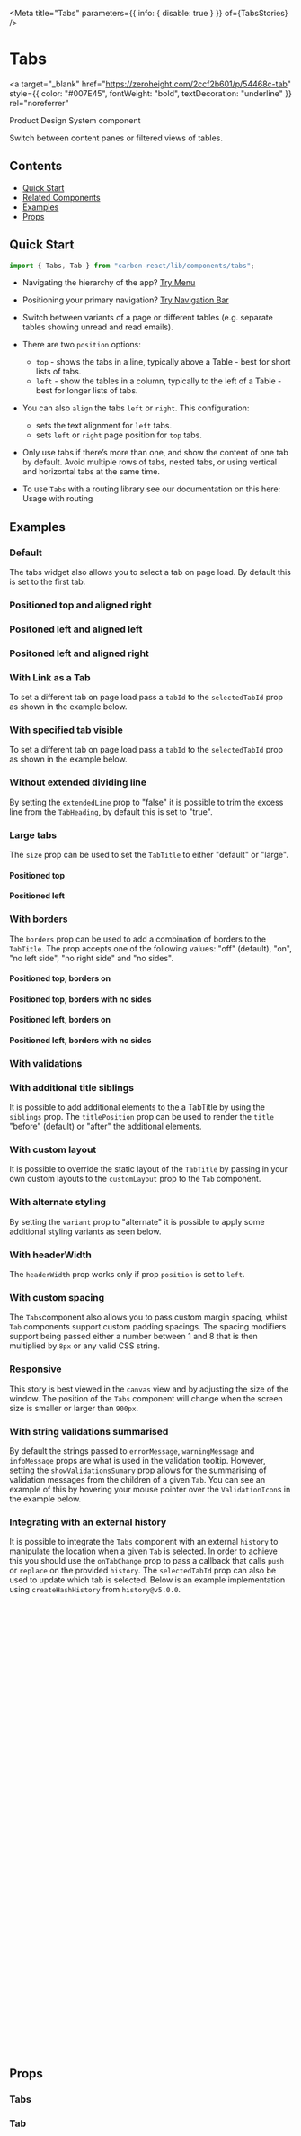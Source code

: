 

<Meta title="Tabs" parameters={{ info: { disable: true } }} of={TabsStories} />

# Tabs

<a
  target="_blank"
  href="https://zeroheight.com/2ccf2b601/p/54468c-tab"
  style={{ color: "#007E45", fontWeight: "bold", textDecoration: "underline" }}
  rel="noreferrer"
>
  Product Design System component
</a>

Switch between content panes or filtered views of tables.

## Contents

- [Quick Start](#quick-start)
- [Related Components](#related-components)
- [Examples](#examples)
- [Props](#props)

## Quick Start

```javascript
import { Tabs, Tab } from "carbon-react/lib/components/tabs";
```

- Navigating the hierarchy of the app? [Try Menu](https://carbon.sage.com/?path=/docs/menu)
- Positioning your primary navigation? [Try Navigation Bar](https://carbon.sage.com/?path=/docs/navigation-bar)

- Switch between variants of a page or different tables (e.g. separate tables showing unread and read emails).
- There are two `position` options:
  - `top` - shows the tabs in a line, typically above a Table - best for short lists of tabs.
  - `left` - show the tables in a column, typically to the left of a Table - best for longer lists of tabs.
- You can also `align` the tabs `left` or `right`. This configuration:
  - sets the text alignment for `left` tabs.
  - sets `left` or `right` page position for `top` tabs.
- Only use tabs if there’s more than one, and show the content of one tab by default. Avoid multiple rows of tabs,
  nested tabs, or using vertical and horizontal tabs at the same time.
- To use `Tabs` with a routing library see our documentation on this here: <LinkTo kind="Documentation/Usage with routing" story="page">Usage with routing</LinkTo>

## Examples

### Default

The tabs widget also allows you to select a tab on page load. By default this is set to the first tab.

<Canvas name="default" of={TabsStories.DefaultStory} />

### Positioned top and aligned right

<Canvas
  name="positioned top aligned right"
  of={TabsStories.PositionedTopAlignedRight}
/>

### Positoned left and aligned left

<Canvas
  name="positioned left and aligned left"
  of={TabsStories.PositionedLeftAndAlignedLeft}
/>

### Positoned left and aligned right

<Canvas
  name="positioned left and aligned right"
  of={TabsStories.PositionedLeftAndAlignedRight}
/>

### With Link as a Tab

To set a different tab on page load pass a `tabId` to the `selectedTabId` prop as shown in the example below.

<Canvas name="with link as a tab" of={TabsStories.WithLinkAsATab} />

### With specified tab visible

To set a different tab on page load pass a `tabId` to the `selectedTabId` prop as shown in the example below.

<Canvas
  name="with specified tab visible"
  of={TabsStories.WithSpecifiedTabVisible}
/>

### Without extended dividing line

By setting the `extendedLine` prop to "false" it is possible to trim the excess line from the `TabHeading`, by default this
is set to "true".

<Canvas
  name="without extended dividing line"
  of={TabsStories.WithoutExtendedDividingLine}
/>

### Large tabs

The `size` prop can be used to set the `TabTitle` to either "default" or "large".

#### Positioned top

<Canvas
  name="with large tabs positioned top"
  of={TabsStories.WithLargeTabsPositionedTop}
/>

#### Positioned left

<Canvas
  name="with large tabs positioned left"
  of={TabsStories.WithLargeTabsPositionedLeft}
/>

### With borders

The `borders` prop can be used to add a combination of borders to the `TabTitle`. The prop accepts one of the following values:
"off" (default), "on", "no left side", "no right side" and "no sides".

#### Positioned top, borders on

<Canvas
  name="with borders positioned top"
  of={TabsStories.WithBordersPositionedTop}
/>

#### Positioned top, borders with no sides

<Canvas
  name="with no sides positioned top"
  of={TabsStories.WithNoSidesPositionedTop}
/>

#### Positioned left, borders on

<Canvas
  name="with borders positioned left"
  of={TabsStories.WithBordersPositionedLeft}
/>

#### Positioned left, borders with no sides

<Canvas
  name="with no sides positioned left"
  of={TabsStories.WithNoSidesPositionedLeft}
/>

### With validations

<Canvas
  name="with validations positioned top"
  of={TabsStories.WithValidationsPositionedTop}
/>

<Canvas
  name="with validations sized large positioned top"
  of={TabsStories.WithValidationsSizedLargePositionedTop}
/>

<Canvas
  name="with validations positioned left"
  of={TabsStories.WithValidationsPositionedLeft}
/>

<Canvas
  name="with validations sized large positioned left"
  of={TabsStories.WithValidationsSizedLargePositionedLeft}
/>

### With additional title siblings

It is possible to add additional elements to the a TabTitle by using the `siblings` prop. The `titlePosition` prop
can be used to render the `title` "before" (default) or "after" the additional elements.

<Canvas
  name="with additional title siblings"
  of={TabsStories.WithAdditionalTitleSiblings}
/>

<Canvas
  name="with additional title siblings size large"
  of={TabsStories.WithAdditionalTitleSiblingsSizeLarge}
/>

### With custom layout

It is possible to override the static layout of the `TabTitle` by passing in your own custom layouts to the `customLayout`
prop to the `Tab` component.

<Canvas name="with custom layout" of={TabsStories.WithCustomLayout} />

### With alternate styling

By setting the `variant` prop to "alternate" it is possible to apply some additional styling variants as seen below.

<Canvas name="with alternate styling" of={TabsStories.WithAlternateStyling} />

### With headerWidth

The `headerWidth` prop works only if prop `position` is set to `left`.

<Canvas name="with headerWidth" of={TabsStories.WithHeaderWidth} />

### With custom spacing

The `Tabs`component also allows you to pass custom margin spacing, whilst `Tab` components support custom padding spacings.
The spacing modifiers support being passed either a number between 1 and 8 that is then multiplied by `8px` or any valid
CSS string.

<Canvas name="with custom spacing" of={TabsStories.WithCustomSpacing} />

### Responsive

This story is best viewed in the `canvas` view and by adjusting the size of the window. The position of the `Tabs` component
will change when the screen size is smaller or larger than `900px`.

<Canvas name="responsive" of={TabsStories.Responsive} />

### With string validations summarised

By default the strings passed to `errorMessage`, `warningMessage` and `infoMessage` props are what is
used in the validation tooltip. However, setting the `showValidationsSumary` prop allows for the
summarising of validation messages from the children of a given `Tab`. You can see an example of this
by hovering your mouse pointer over the `ValidationIcon`s in the example below.

<Canvas
  name="with string validations summarised"
  of={TabsStories.WithStringValidationsSummarised}
/>

### Integrating with an external history

It is possible to integrate the `Tabs` component with an external `history` to manipulate the location when a given `Tab`
is selected. In order to achieve this you should use the `onTabChange` prop to pass a callback that calls `push` or `replace`
on the provided `history`. The `selectedTabId` prop can also be used to update which tab is selected. Below is an example
implementation using `createHashHistory` from `history@v5.0.0`.

```jsx
import React, { useState, useEffect } from "react";
import { Tabs, Tab } from "carbon-react/lib/components/tabs";
import { createHashHistory } from "history";

const tabIds = ["tab-1", "tab-2", "tab-3"];

const TabsWithExternalHashHistory = ({ history, children, ...rest }) => {
  const { pathname } = history?.location;
  const initialActiveTab = tabIds.includes(pathname) ? pathname : tabIds[0];
  const [activeTab, setActiveTab] = useState(initialActiveTab);

  useEffect(() => {
    const stopListen = history.listen(({ action, location }) => {
      if (action === "POP" && !tabIds.includes(location?.pathname)) {
        // back pressed and no id available from pathname
        setActiveTab(tabIds[0]);
      } else if (tabIds.includes(location?.pathname)) {
        const index = tabIds.findIndex((id) => location?.pathname === id);
        const tabId = tabIds[index];

        if (tabId && tabId !== activeTab) {
          setActiveTab(tabId);
        }
      }
    });

    return () => stopListen();
  }, [activeTab, history]);

  const handleTabChange = (tabid) => history.push(tabid);

  return (
    <Tabs {...rest} onTabChange={handleTabChange} selectedTabId={activeTab}>
      {children}
    </Tabs>
  );
};

const App = () => {
  const history = createHashHistory();
  return (
    <TabsWithExternalHashHistory history={history} align="left" position="top">
      <Tab tabId="tab-1" title="Tab 1" key="tab-1">
        Content for tab 1
      </Tab>
      <Tab tabId="tab-2" title="Tab 2" key="tab-2">
        Content for tab 2
      </Tab>
      <Tab tabId="tab-3" title="Tab 3" key="tab-3">
        Content for tab 3
      </Tab>
    </TabsWithExternalHashHistory>
  );
};
```

## Props

### Tabs

<ArgTypes of={TabsStories} />

### Tab

<ArgTypes of={TabStories} />
